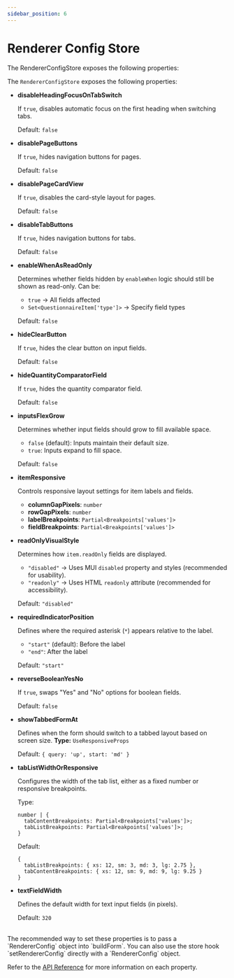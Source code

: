 ```yaml
---
sidebar_position: 6
---
```


# Renderer Config Store

The RendererConfigStore exposes the following properties:

The `RendererConfigStore` exposes the following properties:

- **disableHeadingFocusOnTabSwitch**

  If `true`, disables automatic focus on the first heading when switching tabs.

  Default: `false`

- **disablePageButtons**

  If `true`, hides navigation buttons for pages.

  Default: `false`

- **disablePageCardView**

  If `true`, disables the card-style layout for pages.

  Default: `false`

- **disableTabButtons**

  If `true`, hides navigation buttons for tabs.

  Default: `false`

- **enableWhenAsReadOnly**

  Determines whether fields hidden by `enableWhen` logic should still be shown as read-only.
  Can be:
  - `true` → All fields affected
  - `Set<QuestionnaireItem['type']>` → Specify field types

  Default: `false`

- **hideClearButton**

  If `true`, hides the clear button on input fields.

  Default: `false`

- **hideQuantityComparatorField**

  If `true`, hides the quantity comparator field.

  Default: `false`

- **inputsFlexGrow**

  Determines whether input fields should grow to fill available space.
  - `false` (default): Inputs maintain their default size.
  - `true`: Inputs expand to fill space.

  Default: `false`

- **itemResponsive**

  Controls responsive layout settings for item labels and fields.
  - **columnGapPixels**: `number`
  - **rowGapPixels**: `number`
  - **labelBreakpoints**: `Partial<Breakpoints['values']>`
  - **fieldBreakpoints**: `Partial<Breakpoints['values']>`

- **readOnlyVisualStyle**

  Determines how `item.readOnly` fields are displayed.
  - `"disabled"` → Uses MUI `disabled` property and styles (recommended for usability).
  - `"readonly"` → Uses HTML `readonly` attribute (recommended for accessibility).

  Default: `"disabled"`

- **requiredIndicatorPosition**

  Defines where the required asterisk (`*`) appears relative to the label.
  - `"start"` (default): Before the label
  - `"end"`: After the label

  Default: `"start"`

- **reverseBooleanYesNo**

  If `true`, swaps "Yes" and "No" options for boolean fields.

  Default: `false`

- **showTabbedFormAt**

  Defines when the form should switch to a tabbed layout based on screen size.
  **Type:** `UseResponsiveProps`

  Default: `{ query: 'up', start: 'md' }`

- **tabListWidthOrResponsive**

  Configures the width of the tab list, either as a fixed number or responsive breakpoints.

  Type:

  ```
  number | {
    tabContentBreakpoints: Partial<Breakpoints['values']>;
    tabListBreakpoints: Partial<Breakpoints['values']>;
  }
  ```

  Default:

  ```
  {
    tabListBreakpoints: { xs: 12, sm: 3, md: 3, lg: 2.75 },
    tabContentBreakpoints: { xs: 12, sm: 9, md: 9, lg: 9.25 }
  }
  ```

- **textFieldWidth**

  Defines the default width for text input fields (in pixels).

  Default: `320`

<br />
The recommended way to set these properties is to pass a `RendererConfig` object into `buildForm`.
You can also use the store hook `setRendererConfig` directly with a `RendererConfig` object.

Refer to the [API Reference](/docs/api/smart-forms-renderer/interfaces/RendererConfig) for more information on each property.
